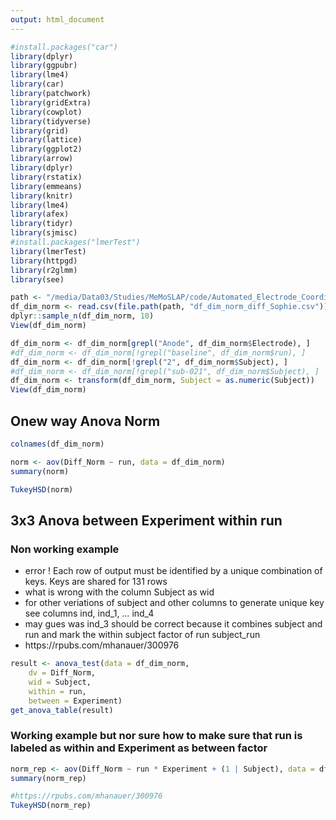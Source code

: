 ```yaml
---
output: html_document
---
```

```r

#install.packages("car")
library(dplyr)
library(ggpubr)
library(lme4)
library(car)
library(patchwork)
library(gridExtra)
library(cowplot)
library(tidyverse)
library(grid)
library(lattice)
library(ggplot2)
library(arrow)
library(dplyr)
library(rstatix)
library(emmeans)
library(knitr)
library(lme4)
library(afex)
library(tidyr)
library(sjmisc)
#install.packages("lmerTest")
library(lmerTest)
library(httpgd)
library(r2glmm)
library(see)

```



```r
path <- "/media/Data03/Studies/MeMoSLAP/code/Automated_Electrode_Coordinate_Extraction/electrode_extraction_from_network/Coordinates"
df_dim_norm <- read.csv(file.path(path, "df_dim_norm_diff_Sophie.csv"))
dplyr::sample_n(df_dim_norm, 10)
View(df_dim_norm)

df_dim_norm <- df_dim_norm[grepl("Anode", df_dim_norm$Electrode), ]
#df_dim_norm <- df_dim_norm[!grepl("baseline", df_dim_norm$run), ]
df_dim_norm <- df_dim_norm[!grepl("2", df_dim_norm$Subject), ]
#df_dim_norm <- df_dim_norm[!grepl("sub-021", df_dim_norm$Subject), ]
df_dim_norm <- transform(df_dim_norm, Subject = as.numeric(Subject))
View(df_dim_norm)
```


## Onew way Anova Norm

```r
colnames(df_dim_norm)
```

```r
norm <- aov(Diff_Norm ~ run, data = df_dim_norm)
summary(norm)
```

```r
TukeyHSD(norm)
```


## 3x3 Anova between Experiment within run

### Non working example

- error ! Each row of output must be identified by a unique combination of keys.
  Keys are shared for 131 rows
- what is wrong with the column Subject as wid
- for other veriations of subject and other columns to generate unique key see columns ind, ind_1, ... ind_4 
- may gues was ind_3 should be correct because it combines subject and run and mark the within subject factor of run subject_run
- https://rpubs.com/mhanauer/300976
```r

result <- anova_test(data = df_dim_norm, 
    dv = Diff_Norm, 
    wid = Subject, 
    within = run,
    between = Experiment)
get_anova_table(result)
``` 

### Working example but nor sure how to make sure that run is labeled as within and Experiment as between factor

```r
norm_rep <- aov(Diff_Norm ~ run * Experiment + (1 | Subject), data = df_dim_norm)
summary(norm_rep)
```

```r
#https://rpubs.com/mhanauer/300976
TukeyHSD(norm_rep)
```
